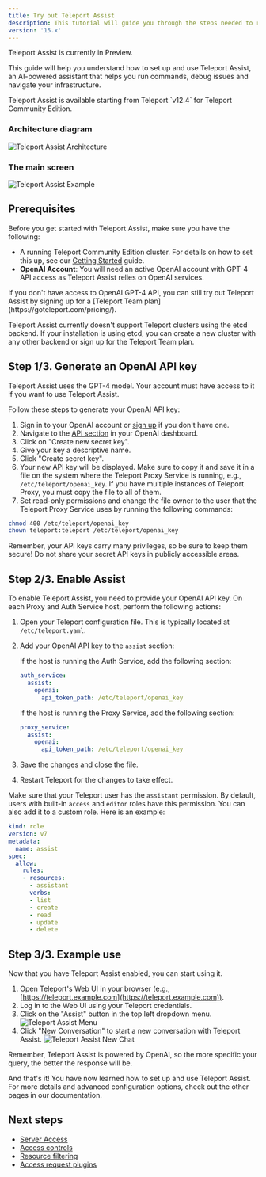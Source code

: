 ```yaml
---
title: Try out Teleport Assist
description: This tutorial will guide you through the steps needed to run Teleport Assist on your own infrastructure.
version: '15.x'
---
```


<Tip>
  Teleport Assist is currently in Preview.
</Tip>

This guide will help you understand how to set up and use Teleport Assist, an
AI-powered assistant that helps you run commands, debug issues and navigate your
infrastructure.

<Accordion title="Version warning">
  Teleport Assist is available starting from Teleport `v12.4` for Teleport
  Community Edition.
</Accordion>

### Architecture diagram

![Teleport Assist Architecture](/assets/architecture-diagram-9043780567.png)

### The main screen

![Teleport Assist Example](/assets/assist-example-e5bce5c4f1.png)

## Prerequisites

Before you get started with Teleport Assist, make sure you have the following:

- A running Teleport Community Edition cluster. For details on how to set this
  up, see our [Getting Started](/docs/index) guide.
- **OpenAI Account**: You will need an active OpenAI account with GPT-4 API
  access as Teleport Assist relies on OpenAI services.

<Note>
  If you don't have access to OpenAI GPT-4 API, you can still try out Teleport
  Assist by signing up for a
  [Teleport Team plan](https://goteleport.com/pricing/).
</Note>

Teleport Assist currently doesn't support Teleport clusters using the etcd backend.
If your installation is using etcd, you can create a new cluster with
any other backend or sign up for the Teleport Team plan.

## Step 1/3. Generate an OpenAI API key

Teleport Assist uses the GPT-4 model. Your account must have access to it if you
want to use Teleport Assist.

Follow these steps to generate your OpenAI API key:

1. Sign in to your OpenAI account or
   [sign up](https://platform.openai.com/signup) if you don't have one.
2. Navigate to the [API section](https://platform.openai.com/account/api-keys)
   in your OpenAI dashboard.
3. Click on "Create new secret key".
4. Give your key a descriptive name.
5. Click "Create secret key".
6. Your new API key will be displayed. Make sure to copy it and save it in a
   file on the system where the Teleport Proxy Service is running, e.g.,
   `/etc/teleport/openai_key`. If you have multiple instances of Teleport Proxy,
   you must copy the file to all of them.
7. Set read-only permissions and change the file owner to the user that the
   Teleport Proxy Service uses by running the following commands:

```bash
chmod 400 /etc/teleport/openai_key
chown teleport:teleport /etc/teleport/openai_key
```

<Warning>
  Remember, your API keys carry many privileges, so be sure to keep them secure!
  Do not share your secret API keys in publicly accessible areas.
</Warning>

## Step 2/3. Enable Assist

To enable Teleport Assist, you need to provide your OpenAI API key. On each
Proxy and Auth Service host, perform the following actions:

1. Open your Teleport configuration file. This is typically located at `/etc/teleport.yaml`.

2. Add your OpenAI API key to the `assist` section:

   If the host is running the Auth Service, add the following section:

   ```yaml
   auth_service:
     assist:
       openai:
         api_token_path: /etc/teleport/openai_key
   ```

   If the host is running the Proxy Service, add the following section:

   ```yaml
   proxy_service:
     assist:
       openai:
         api_token_path: /etc/teleport/openai_key
   ```

3. Save the changes and close the file.

4. Restart Teleport for the changes to take effect.

Make sure that your Teleport user has the `assistant` permission. By default, users
with built-in `access` and `editor` roles have this permission. You can also
add it to a custom role. Here is an example:

```yaml
kind: role
version: v7
metadata:
  name: assist
spec:
  allow:
    rules:
    - resources:
      - assistant
      verbs:
      - list
      - create
      - read
      - update
      - delete
```

## Step 3/3. Example use

Now that you have Teleport Assist enabled, you can start using it.

1. Open Teleport's Web UI in your browser (e.g., [https://teleport.example.com](https://teleport.example.com)).
2. Log in to the Web UI using your Teleport credentials.
3. Click on the "Assist" button in the top left dropdown menu.
   ![Teleport Assist Menu](/assets/main-screen-388a38717b.png)
4. Click "New Conversation" to start a new conversation with Teleport Assist.
   ![Teleport Assist New Chat](/assets/assist-screen-cd0426d9ee.png)

Remember, Teleport Assist is powered by OpenAI, so the more specific your query,
the better the response will be.

And that's it! You have now learned how to set up and use Teleport Assist. For
more details and advanced configuration options, check out the other pages in
our documentation.

## Next steps

- [Server Access](/docs/server-access/introduction)
- [Access controls](/docs/access-controls/getting-started)
- [Resource filtering](/docs/reference/predicate-language)
- [Access request plugins](/docs/access-controls/access-request-plugins/index)
